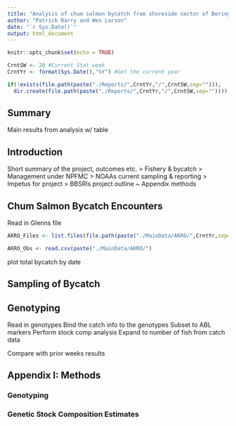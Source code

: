 ```yaml
---
title: "Analysis of chum salmon bycatch from shoreside sector of Bering Sea Aleutian Islands pollock trawl fishery."
author: "Patrick Barry and Wes Larson"
date: "`r Sys.Date()`"
output: html_document
---
```


```r
knitr::opts_chunk$set(echo = TRUE)

CrntSW <- 28 #Current Stat week
CrntYr <- format(Sys.Date(),"%Y") #Get the current year

if(!exists(file.path(paste("./Reports/",CrntYr,"/",CrntSW,sep=""))),
  dir.create(file.path(paste("./Reports/",CrntYr,"/",CrntSW,sep=""))))
```

## Summary

Main results from analysis w/ table

## Introduction

Short summary of the project, outcomes etc.
> Fishery & bycatch
> Management under NPFMC
> NOAAs current sampling & reporting
> Impetus for project
> BBSRIs project outline ~ Appendix methods

## Chum Salmon Bycatch Encounters 

Read in Glenns file
```r
AKRO_Files <- list.files(file.path(paste("./MainData/AKRO/",CrntYr,sep="")))

AKRO_Obs <- read.csv(paste("./MainData/AKRO/")
```

plot total bycatch by date

## Sampling of Bycatch



## Genotyping 
Read in genotypes
Bind the catch info to the genotypes
Subset to ABL markers
Perform stock comp analysis 
Expand to number of fish from catch data

Compare with prior weeks results

## Appendix I: Methods
### Genotyping
### Genetic Stock Composition Estimates
